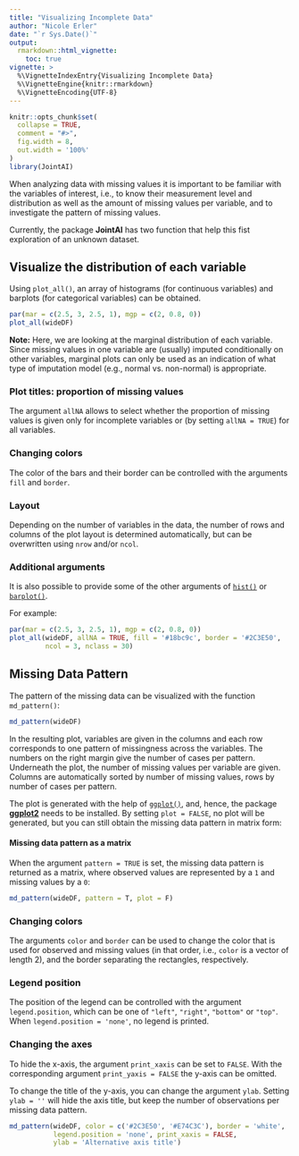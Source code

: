 ```yaml
---
title: "Visualizing Incomplete Data"
author: "Nicole Erler"
date: "`r Sys.Date()`"
output:
  rmarkdown::html_vignette:
    toc: true
vignette: >
  %\VignetteIndexEntry{Visualizing Incomplete Data}
  %\VignetteEngine{knitr::rmarkdown}
  %\VignetteEncoding{UTF-8}
---
```


```r
knitr::opts_chunk$set(
  collapse = TRUE,
  comment = "#>",
  fig.width = 8,
  out.width = '100%'
)
library(JointAI)
```


When analyzing data with missing values it is important to be familiar
with the variables of interest, i.e., to know their measurement level and
distribution as well as the amount of missing values per variable, and to
investigate the pattern of missing values.

Currently, the package **JointAI** has two function that help this fist
exploration of an unknown dataset.

## Visualize the distribution of each variable
Using `plot_all()`, an array of histograms (for continuous variables) and
barplots (for categorical variables) can be obtained.

```r
par(mar = c(2.5, 3, 2.5, 1), mgp = c(2, 0.8, 0))
plot_all(wideDF)
```

**Note:** Here, we are looking at the marginal distribution of each variable.
Since missing values in one variable are (usually) imputed conditionally on 
other variables, marginal plots can only be used as an indication of what 
type of imputation model (e.g., normal vs. non-normal) is appropriate.


### Plot titles: proportion of missing values
The argument `allNA` allows to select whether the proportion of missing values
is given only for incomplete variables or (by setting `allNA = TRUE`) for all
variables.

### Changing colors
The color of the bars and their border can be controlled with the arguments
`fill` and `border`.

### Layout
Depending on the number of variables in the data, the
number of rows and columns of the plot layout is determined automatically, 
but can be overwritten using `nrow` and/or `ncol`.

### Additional arguments
It is also possible to provide some of the other arguments of [`hist()`](https://stat.ethz.ch/R-manual/R-devel/library/graphics/html/hist.html)
or [`barplot()`](https://stat.ethz.ch/R-manual/R-devel/library/graphics/html/barplot.html).

For example:
```r
par(mar = c(2.5, 3, 2.5, 1), mgp = c(2, 0.8, 0))
plot_all(wideDF, allNA = TRUE, fill = '#18bc9c', border = '#2C3E50',
         ncol = 3, nclass = 30)
```


## Missing Data Pattern
The pattern of the missing data can be visualized with the function `md_pattern()`:
```r
md_pattern(wideDF)
```

In the resulting plot, variables are given in the columns and each row corresponds
to one pattern of missingness across the variables.
The numbers on the right margin give the number of cases per pattern. Underneath
the plot, the number of missing values per variable are given.
Columns are automatically sorted by number of missing values, rows by number of
cases per pattern.

The plot is generated with the help of [`ggplot()`](https://ggplot2.tidyverse.org/),
and, hence,  the package [**ggplot2**](https://CRAN.R-project.org/package=ggplot2)
needs to be installed. By setting `plot = FALSE`, no plot will be generated, 
but you can still obtain the missing data pattern in matrix form:

#### Missing data pattern as a matrix
When the argument `pattern = TRUE` is set, the missing data pattern is returned 
as a matrix, where observed values are represented by a `1` and missing values
by a `0`:
```r
md_pattern(wideDF, pattern = T, plot = F)
```


### Changing colors
The arguments `color` and `border` can be used to change the color that is
used for observed and missing values (in that order, i.e., `color` is a vector
of length 2), and the border separating the rectangles, respectively. 

### Legend position
The position of the legend can be controlled with the argument `legend.position`,
which can be one of `"left"`, `"right"`, `"bottom"` or `"top"`. 
When `legend.position = 'none'`, no legend is printed.

### Changing the axes
To hide the x-axis, the argument `print_xaxis` can be set to `FALSE`.
With the corresponding argument `print_yaxis = FALSE` the y-axis can be omitted.

To change the title of the y-axis, you can change the argument `ylab`. Setting
`ylab = ''` will hide the axis title, but keep the number of observations per
missing data pattern.

```r
md_pattern(wideDF, color = c('#2C3E50', '#E74C3C'), border = 'white',
           legend.position = 'none', print_xaxis = FALSE, 
           ylab = 'Alternative axis title')
```

